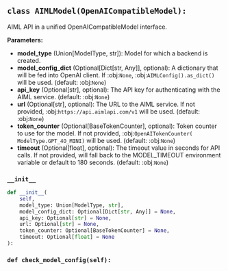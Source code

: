 <a id="camel.models.aiml_model"></a>

<a id="camel.models.aiml_model.AIMLModel"></a>

## `class AIMLModel(OpenAICompatibleModel):`

AIML API in a unified OpenAICompatibleModel interface.

**Parameters:**

- **model_type** (Union[ModelType, str]): Model for which a backend is created.
- **model_config_dict** (Optional[Dict[str, Any]], optional): A dictionary that will be fed into OpenAI client. If :obj:`None`, :obj:`AIMLConfig().as_dict()` will be used. (default: :obj:`None`)
- **api_key** (Optional[str], optional): The API key for authenticating with the AIML service. (default: :obj:`None`)
- **url** (Optional[str], optional): The URL to the AIML service. If not provided, :obj:`https://api.aimlapi.com/v1` will be used. (default: :obj:`None`)
- **token_counter** (Optional[BaseTokenCounter], optional): Token counter to use for the model. If not provided, :obj:`OpenAITokenCounter( ModelType.GPT_4O_MINI)` will be used. (default: :obj:`None`)
- **timeout** (Optional[float], optional): The timeout value in seconds for API calls. If not provided, will fall back to the MODEL_TIMEOUT environment variable or default to 180 seconds. (default: :obj:`None`)

<a id="camel.models.aiml_model.AIMLModel.__init__"></a>

### `__init__`

```python
def __init__(
    self,
    model_type: Union[ModelType, str],
    model_config_dict: Optional[Dict[str, Any]] = None,
    api_key: Optional[str] = None,
    url: Optional[str] = None,
    token_counter: Optional[BaseTokenCounter] = None,
    timeout: Optional[float] = None
):
```

<a id="camel.models.aiml_model.AIMLModel.check_model_config"></a>

### `def check_model_config(self):`
